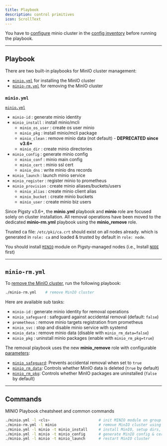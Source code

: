 ```yaml
---
title: Playbook
description: control primitives
icon: ScrollText
---
```


You have to [configure](/minio/config/) minio cluster in the [config inventory](/config/inventory) before running the playbook.

------

## Playbook

There are two built-in playbooks for MinIO cluster management:

- [`minio.yml`](/minio/playbook/#minioyml) for installing the MinIO cluster
- [`minio-rm.yml`](/minio/playbook/#minio-rmyml) for removing the MinIO cluster

### `minio.yml`

[`minio.yml`](https://github.com/pgsty/pigsty/blob/main/minio.yml)

- `minio-id` : generate minio identity
- `minio_install` : install minio/mcli
    - `minio_os_user` : create os user minio
    - `minio_pkg` : install minio/mcli package
    - `minio_clean` : remove minio data (not default) - **DEPRECATED since v3.6+**
    - `minio_dir` : create minio directories
- `minio_config` : generate minio config
    - `minio_conf` : minio main config
    - `minio_cert` : minio ssl cert
    - `minio_dns` : write minio dns records
- `minio_launch` : launch minio service
- `minio_register` : register minio to prometheus
- `minio_provision` : create minio aliases/buckets/users
    - `minio_alias` : create minio client alias
    - `minio_bucket` : create minio buckets
    - `minio_user` : create minio biz users

<Callout title="Architecture Change: Pigsty v3.6+" type="info">

Since Pigsty v3.6+, the **minio.yml** playbook and **minio** role are focused solely on cluster installation. All removal operations have been moved to the dedicated **minio-rm.yml** playbook using the **minio_remove** role.

</Callout>

Trusted ca file: `/etc/pki/ca.crt` should exist on all nodes already. which is generated in `role: ca` and loaded & trusted by default in `role: node`.

You should install [`MINIO`](/minio/) module on Pigsty-managed nodes (i.e., Install [`NODE`](/node/) first)




------

## `minio-rm.yml`

To [remove the MinIO cluster](/minio/admin/#remove-cluster), run the following playbook:

```bash
./minio-rm.yml    # remove MinIO cluster
```

Here are available sub tasks:

- `minio-id` : generate minio identity for removal operations
- `minio_safeguard` : safeguard against accidental removal (default: `false`)
- `prometheus` : remove minio targets registration from prometheus
- `minio_svc` : stop and disable minio service with systemd
- `minio_data` : remove minio data (disable with `minio_rm_data=false`)
- `minio_pkg` : uninstall minio packages (enable with `minio_rm_pkg=true`)

The removal playbook uses the new **minio_remove** role with configurable [parameters](/minio/param#minio_remove):

- [`minio_safeguard`](/minio/param#minio_safeguard): Prevents accidental removal when set to `true`
- [`minio_rm_data`](/minio/param#minio_rm_data): Controls whether MinIO data is deleted (`true` by default)
- [`minio_rm_pkg`](/minio/param#minio_rm_pkg): Controls whether MinIO packages are uninstalled (`false` by default)



------

## Commands

MINIO Playbook cheatsheet and common commands

```bash
./minio.yml -l <cls>                      # init MINIO module on group <cls>
./minio-rm.yml -l minio                   # remove MinIO cluster using dedicated removal playbook
./minio.yml -l minio -t minio_install     # install MinIO, setup dirs, without configure & launch
./minio.yml -l minio -t minio_config      # generate MinIO config & certs
./minio.yml -l minio -t minio_launch      # restart MinIO cluster
```

